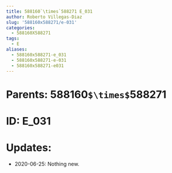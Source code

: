 ```yaml
---
title: 588160`\times`588271 E_031
author: Roberto Villegas-Diaz
slug: '588160x588271/e-031'
categories:
  - 588160X588271
tags:
  - E
aliases:
  - 588160x588271-e_031
  - 588160x588271-e-031
  - 588160x588271-e031
---
```


# **Parents**: 588160`$\times$`588271
# **ID**: E_031
# **Updates**: 
 - 2020-06-25: Nothing new.
